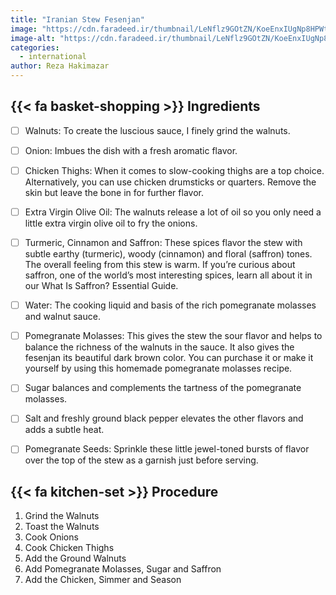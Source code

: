 ```yaml
---
title: "Iranian Stew Fesenjan"
image: "https://cdn.faradeed.ir/thumbnail/LeNflz9GOtZN/KoeEnxIUgNp8HPWtyR4f3njefZWpQsc5QSfH7y-wEmOGb45E_dImxEpQi9avqdGE/Khoresh-e-Fesenjan-Tilda-Pure-Basmati-2-scaled.jpg"
image-alt: "https://cdn.faradeed.ir/thumbnail/LeNflz9GOtZN/KoeEnxIUgNp8HPWtyR4f3njefZWpQsc5QSfH7y-wEmOGb45E_dImxEpQi9avqdGE/Khoresh-e-Fesenjan-Tilda-Pure-Basmati-2-scaled.jpg"
categories:
  - international
author: Reza Hakimazar
---
```


## {{< fa basket-shopping >}} Ingredients

-   [ ] Walnuts: To create the luscious sauce, I finely grind the walnuts.

-   [ ] Onion: Imbues the dish with a fresh aromatic flavor.

-   [ ] Chicken Thighs: When it comes to slow-cooking thighs are a top choice. Alternatively, you can use chicken drumsticks or quarters. Remove the skin but leave the bone in for further flavor.

-   [ ] Extra Virgin Olive Oil: The walnuts release a lot of oil so you only need a little extra virgin olive oil to fry the onions.

-   [ ] Turmeric, Cinnamon and Saffron: These spices flavor the stew with subtle earthy (turmeric), woody (cinnamon) and floral (saffron) tones. The overall feeling from this stew is warm. If you're curious about saffron, one of the world's most interesting spices, learn all about it in our What Is Saffron? Essential Guide.

-   [ ] Water: The cooking liquid and basis of the rich pomegranate molasses and walnut sauce.

-   [ ] Pomegranate Molasses: This gives the stew the sour flavor and helps to balance the richness of the walnuts in the sauce. It also gives the fesenjan its beautiful dark brown color. You can purchase it or make it yourself by using this homemade pomegranate molasses recipe.

-   [ ] Sugar balances and complements the tartness of the pomegranate molasses.

-   [ ] Salt and freshly ground black pepper elevates the other flavors and adds a subtle heat.

-   [ ] Pomegranate Seeds: Sprinkle these little jewel-toned bursts of flavor over the top of the stew as a garnish just before serving.

## {{< fa kitchen-set >}} Procedure

1.  Grind the Walnuts
2.  Toast the Walnuts
3.  Cook Onions
4.  Cook Chicken Thighs
5.  Add the Ground Walnuts
6.  Add Pomegranate Molasses, Sugar and Saffron
7.  Add the Chicken, Simmer and Season
